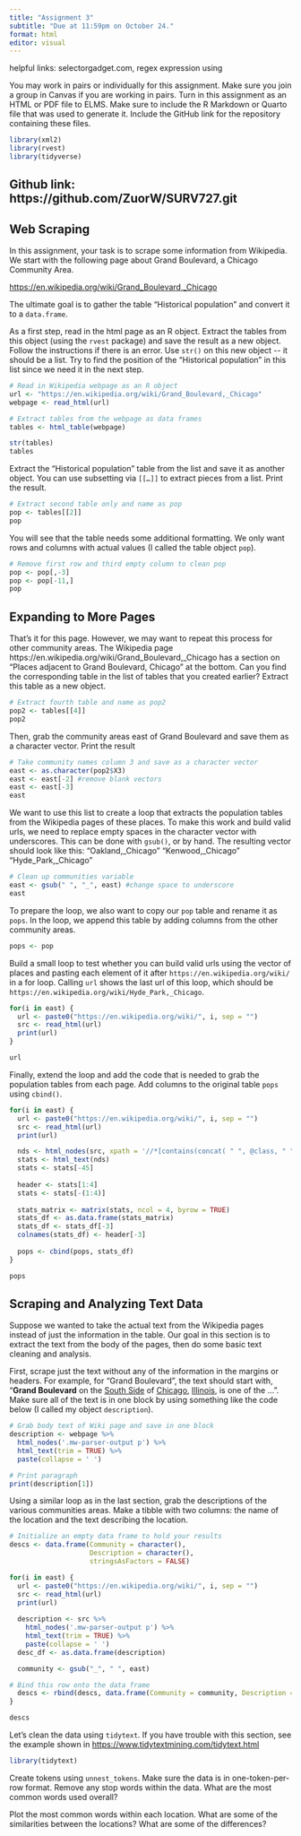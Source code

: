 ```yaml
---
title: "Assignment 3"
subtitle: "Due at 11:59pm on October 24."
format: html
editor: visual
---
```


helpful links: selectorgadget.com, regex expression using

You may work in pairs or individually for this assignment. Make sure you join a group in Canvas if you are working in pairs. Turn in this assignment as an HTML or PDF file to ELMS. Make sure to include the R Markdown or Quarto file that was used to generate it. Include the GitHub link for the repository containing these files.

```r
library(xml2)
library(rvest)
library(tidyverse)
```

## Github link: https://github.com/ZuorW/SURV727.git

## Web Scraping

In this assignment, your task is to scrape some information from Wikipedia. We start with the following page about Grand Boulevard, a Chicago Community Area.

<https://en.wikipedia.org/wiki/Grand_Boulevard,_Chicago>

The ultimate goal is to gather the table "Historical population" and convert it to a `data.frame`.

As a first step, read in the html page as an R object. Extract the tables from this object (using the `rvest` package) and save the result as a new object. Follow the instructions if there is an error. Use `str()` on this new object \-- it should be a list. Try to find the position of the "Historical population" in this list since we need it in the next step.

```r
# Read in Wikipedia webpage as an R object
url <- "https://en.wikipedia.org/wiki/Grand_Boulevard,_Chicago"
webpage <- read_html(url)

# Extract tables from the webpage as data frames
tables <- html_table(webpage)

str(tables)
tables
```

Extract the "Historical population" table from the list and save it as another object. You can use subsetting via `[[…]]` to extract pieces from a list. Print the result.

```r
# Extract second table only and name as pop
pop <- tables[[2]]
pop
```

You will see that the table needs some additional formatting. We only want rows and columns with actual values (I called the table object `pop`).

```r
# Remove first row and third empty column to clean pop
pop <- pop[,-3]
pop <- pop[-11,]
pop
```

## Expanding to More Pages

That's it for this page. However, we may want to repeat this process for other community areas. The Wikipedia page https://en.wikipedia.org/wiki/Grand_Boulevard,\_Chicago has a section on "Places adjacent to Grand Boulevard, Chicago" at the bottom. Can you find the corresponding table in the list of tables that you created earlier? Extract this table as a new object.

```r
# Extract fourth table and name as pop2
pop2 <- tables[[4]]
pop2
```

Then, grab the community areas east of Grand Boulevard and save them as a character vector. Print the result

```r
# Take community names column 3 and save as a character vector
east <- as.character(pop2$X3)
east <- east[-2] #remove blank vectors
east <- east[-3]
east
```

We want to use this list to create a loop that extracts the population tables from the Wikipedia pages of these places. To make this work and build valid urls, we need to replace empty spaces in the character vector with underscores. This can be done with `gsub()`, or by hand. The resulting vector should look like this: "Oakland,\_Chicago" "Kenwood,\_Chicago" "Hyde_Park,\_Chicago"

```r
# Clean up communities variable
east <- gsub(" ", "_", east) #change space to underscore
east
```

To prepare the loop, we also want to copy our `pop` table and rename it as `pops`. In the loop, we append this table by adding columns from the other community areas.

```r
pops <- pop
```

Build a small loop to test whether you can build valid urls using the vector of places and pasting each element of it after `https://en.wikipedia.org/wiki/` in a for loop. Calling `url` shows the last url of this loop, which should be `https://en.wikipedia.org/wiki/Hyde_Park,_Chicago`.

```r
for(i in east) {
  url <- paste0("https://en.wikipedia.org/wiki/", i, sep = "")
  src <- read_html(url)
  print(url)
}

url
```

Finally, extend the loop and add the code that is needed to grab the population tables from each page. Add columns to the original table `pops` using `cbind()`.

```r
for(i in east) {
  url <- paste0("https://en.wikipedia.org/wiki/", i, sep = "")
  src <- read_html(url)
  print(url)

  nds <- html_nodes(src, xpath = '//*[contains(concat( " ", @class, " " ), concat( " ", "us-census-pop-right", " " ))]//th | //*[contains(concat( " ", @class, " " ), concat( " ", "us-census-pop-right", " " ))]//td')
  stats <- html_text(nds)
  stats <- stats[-45]
  
  header <- stats[1:4]
  stats <- stats[-(1:4)]
  
  stats_matrix <- matrix(stats, ncol = 4, byrow = TRUE)
  stats_df <- as.data.frame(stats_matrix)
  stats_df <- stats_df[-3]
  colnames(stats_df) <- header[-3]
  
  pops <- cbind(pops, stats_df)
}

pops
```

## Scraping and Analyzing Text Data

Suppose we wanted to take the actual text from the Wikipedia pages instead of just the information in the table. Our goal in this section is to extract the text from the body of the pages, then do some basic text cleaning and analysis.

First, scrape just the text without any of the information in the margins or headers. For example, for "Grand Boulevard", the text should start with, "**Grand Boulevard** on the [South Side](https://en.wikipedia.org/wiki/South_Side,_Chicago "South Side, Chicago") of [Chicago](https://en.wikipedia.org/wiki/Chicago "Chicago"), [Illinois](https://en.wikipedia.org/wiki/Illinois "Illinois"), is one of the ...". Make sure all of the text is in one block by using something like the code below (I called my object `description`).

```r
# Grab body text of Wiki page and save in one block
description <- webpage %>% 
  html_nodes('.mw-parser-output p') %>% 
  html_text(trim = TRUE) %>% 
  paste(collapse = ' ')

# Print paragraph
print(description[1])
```

Using a similar loop as in the last section, grab the descriptions of the various communities areas. Make a tibble with two columns: the name of the location and the text describing the location.

```r
# Initialize an empty data frame to hold your results
descs <- data.frame(Community = character(),
                    Description = character(),
                    stringsAsFactors = FALSE)

for(i in east) {
  url <- paste0("https://en.wikipedia.org/wiki/", i, sep = "")
  src <- read_html(url)
  print(url)
  
  description <- src %>% 
    html_nodes('.mw-parser-output p') %>% 
    html_text(trim = TRUE) %>% 
    paste(collapse = ' ')
  desc_df <- as.data.frame(description)

  community <- gsub("_", " ", east)

# Bind this row onto the data frame
  descs <- rbind(descs, data.frame(Community = community, Description = description, stringsAsFactors = FALSE))
}

descs
```


Let's clean the data using `tidytext`. If you have trouble with this section, see the example shown in <https://www.tidytextmining.com/tidytext.html>

```r
library(tidytext)
```

Create tokens using `unnest_tokens`. Make sure the data is in one-token-per-row format. Remove any stop words within the data. What are the most common words used overall?

Plot the most common words within each location. What are some of the similarities between the locations? What are some of the differences?
